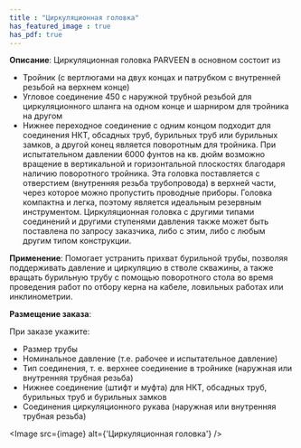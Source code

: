 ```yaml
---
title : "Циркуляционная головка"
has_featured_image : true
has_pdf: true
---
```


**Описание**:
Циркуляционная головка PARVEEN в основном состоит из
* Тройник (с вертлюгами на двух концах и патрубком с внутренней резьбой на верхнем конце)
* Угловое соединение 450 с наружной трубной резьбой для циркуляционного шланга на одном конце и шарниром для тройника на другом
* Нижнее переходное соединение с одним концом подходит для соединения НКТ, обсадных труб, бурильных труб или бурильных замков, а другой конец является поворотным для тройника.
При испытательном давлении 6000 фунтов на кв. дюйм возможно вращение в вертикальной и горизонтальной плоскостях благодаря наличию поворотного тройника. Эта головка поставляется с отверстием (внутренняя резьба трубопровода) в верхней части, через которое можно пропустить проводные приборы.  Головка компактна и легка, поэтому является идеальным резервным инструментом. Циркуляционная головка с другими типами соединений и другими ступенями давления также может быть поставлена по запросу заказчика, либо с этим, либо с любым другим типом конструкции.

**Применение**:
Помогает устранить прихват бурильной трубы, позволяя поддерживать давление и циркуляцию в стволе скважины, а также вращать бурильную трубу с помощью поворотного стола во время проведения работ по отбору керна на кабеле, ловильных работах или инклинометрии.

**Размещение заказа**:

При заказе укажите:
* Размер трубы
* Номинальное давление (т.е. рабочее и испытательное давление)
* Тип соединения, т. е. верхнее соединение в тройнике (наружная или внутренняя трубная резьба)
* Нижнее соединение (штифт и муфта) для НКТ, обсадных труб, бурильных труб и бурильных замков
* Соединения циркуляционного рукава (наружная или внутренняя трубная резьба)


<Image src={image} alt={'Циркуляционная головка'} />